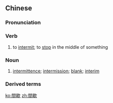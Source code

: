 {{also|间歇}}
==Chinese==
{{zh-forms|s=间歇}}

===Pronunciation===
{{zh-pron
|m=jiànxiē
|c=gaan3 hit3
|cat=v,n
}}

===Verb===
{{zh-verb}}

# to [[intermit]]; to [[stop]] in the middle of something

===Noun===
{{zh-noun}}

# [[intermittence]]; [[intermission]]; [[blank]]; [[interim]]

===Derived terms===
{{zh-der|間歇泉|間歇湖|間歇噴泉|間歇熱}}

[[ko:間歇]]
[[zh:間歇]]